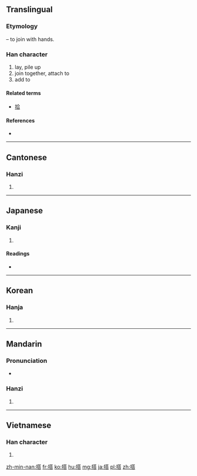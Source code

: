 {{also|搨}}
==Translingual==
===Etymology===
{{Han compound|手|alt1=扌|t1=hand|荅|ls=psc|c1=s|c2=p}} – to join with hands.

===Han character===
{{Han char|rn=64|rad=手|as=10|sn=13|four=5406<sub>1</sub>|canj=手廿人口 (QTOR)}}

# lay, pile up
# join together, attach to
# add to

====Related terms====
* [[拾]]

====References====
* {{Han ref|kx=0448.040|dkj=12508|dj=0798.220|hdz=31912.030|uh=642D|ud=25645|bh=B766|bd=46950}}

----

==Cantonese==

===Hanzi===
{{yue-hanzi|jyut=daap3|y=daap3}}

# {{defn|lang=yue|sort=手10}}

----

==Japanese==

===Kanji===
{{ja-kanji|grade=c|rs=手10}}

# {{defn|lang=ja|sort=手10}}

====Readings====
* {{ja-readings|on=[[とう]] (tō)|kun=[[のせる]] (noseru), [[のる]] (noru)}}

----

==Korean==

===Hanja===
{{ko-hanja|hangeul=탑|eumhun=|rv=tap|mr=t'ap|y=thap}}

# {{defn|lang=ko|sort=手10}}

----

==Mandarin==

===Pronunciation===
* {{audio|Zh-da.ogg|Audio|lang=cmn}}

===Hanzi===
{{cmn-hanzi|pin=[[dā]] ([[da1]])|wg=ta<sup>1</sup>}}

# {{defn|lang=cmn|sort=手10}}

----

==Vietnamese==

===Han character===
{{vi-hantu|[[đáp]], [[đắp]], [[ráp]], [[tháp]], [[thắp]]|rs=手10}}

# {{defn|lang=vi|sort=手10}}

[[zh-min-nan:搭]]
[[fr:搭]]
[[ko:搭]]
[[hu:搭]]
[[mg:搭]]
[[ja:搭]]
[[pl:搭]]
[[zh:搭]]